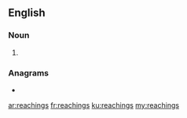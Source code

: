 ==English==

===Noun===
{{head|en|noun plural form}}

# {{plural of|reaching|lang=en}}

===Anagrams===
* {{l|en|searching}}

[[ar:reachings]]
[[fr:reachings]]
[[ku:reachings]]
[[my:reachings]]